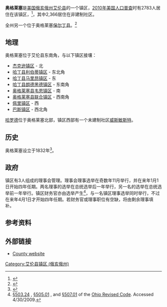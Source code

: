 {{Infobox settlement
|official_name            = 奥格莱塞
|settlement_type          = [[镇区_(美国)|镇区]]
|nickname                 = 
|motto                    =

<!-- Images -->
|image_skyline            = Westminster Rural Fire Department.jpg
|imagesize                = 250px
|image_caption            = 威斯敏斯特消防局
|image_flag               = 
|image_seal               =

<!-- Maps -->
|image_map                = Auglaize_Allen.PNG
|mapsize                  = 250px
|map_caption              =奥格莱塞在艾伦县的位置
|image_map1               = 
|mapsize1                 = 
|map_caption1             =

<!-- Location -->
|coordinates_display      = inline,title
|coordinates_region       = US-OH
|subdivision_type         = [[世界政區索引|国家]]
|subdivision_name         = [[美国|美国]]
|subdivision_type1        = [[美国行政区划|州份]]
|subdivision_name1        = [[俄亥俄州|俄亥俄州]]
|subdivision_type2        = [[俄亥俄州行政区划|县]]
|subdivision_name2        = [[艾伦县_(俄亥俄州)|艾伦县]]

<!-- Government -->
|government_footnotes     = 
|government_type          = 
|leader_title             = 
|leader_name              = 
|leader_title1            = 
|leader_name1             = 
|established_title        = 
|established_date         =

<!-- Area -->
|unit_pref                = Imperial
|area_footnotes           = 
|area_magnitude           = 
|area_total_km2           = 93.6
|area_land_km2            = 93.2
|area_water_km2           = 0.4
|area_total_sq_mi         = 
|area_land_sq_mi          = 
|area_water_sq_mi         =

<!-- Population -->
|population_as_of         = [[2010年美国人口普查|2010年]]
|population_footnotes     = 
|population_total         = 2783
|population_density_km2   = 29.9
|population_density_sq_mi =

<!-- General information -->
|timezone                 = [[北美东部时区|东部（EST）]]
|utc_offset               = -5
|timezone_DST             = EDT
|utc_offset_DST           = -4
|elevation_footnotes      = <ref name="GR3">{{cite web|url=http://geonames.usgs.gov|accessdate=2008-01-31|title=US Board on Geographic Names|publisher=[[United_States_Geological_Survey|United States Geological Survey]]|date=2007-10-25|archive-date=2012-02-26|archive-url=https://www.webcitation.org/65jET5cdV?url=http://geonames.usgs.gov/|dead-url=no}}</ref>
|elevation_m              = 300
|elevation_ft             = 984
|latd = 40 |latm = 40 |lats = 54 |latNS = N
|longd = 83 |longm = 56 |longs = 24 |longEW = W

<!-- Area/postal codes & others -->
|postal_code_type         = 
|postal_code              = 
|area_code                = 
|blank_name               = [[聯邦資料處理標準|FIPS代码]]
|blank_info               = 39-02988<ref name="GR2">{{cite web|url=http://factfinder2.census.gov|publisher=[[United_States_Census_Bureau|United States Census Bureau]]|accessdate=2008-01-31|title=American FactFinder|archive-date=2013-09-11|archive-url=https://web.archive.org/web/20130911234518/http://factfinder2.census.gov/|dead-url=no}}</ref>
|blank1_name              = [[地名信息系统|地名信息系统]]特征识别码
|blank1_info              = 1085691<ref name="GR3" />
|website                  = 
|footnotes                = 
}}
'''奥格莱塞'''是[[美国|美国]][[俄亥俄州|俄亥俄州]][[艾伦县_(俄亥俄州)|艾伦县]]的一个镇区，[[2010年美国人口普查|2010年美国人口普查]]时有2783人居住在该镇区，<ref name="Census 2010">{{cite web| url=http://factfinder2.census.gov/bkmk/table/1.0/en/DEC/10_DP/G001/0600000US3900302988| title=Geographic Identifiers: 2010 Demographic Profile Data (G001): Auglaize township, Allen County, Ohio| publisher=U.S. Census Bureau, American Factfinder| accessdate=July 5, 2013}}</ref>，其中2,366居住在非建制社区。

全州另一个位于奥格莱塞[[奥格莱塞_(俄亥俄州保尔丁县)|保尔丁县]]。<ref>{{Cite web| title = Detailed map of Ohio| work = | publisher = [[United_States_Census_Bureau|United States Census Bureau]]| year = 2000| url = http://www2.census.gov/geo/maps/general_ref/cousub_outline/cen2k_pgsz/oh_cosub.pdf| format = PDF| accessdate = 2007-02-16| archiveurl = https://web.archive.org/web/20070316053708/http://www2.census.gov/geo/maps/general_ref/cousub_outline/cen2k_pgsz/oh_cosub.pdf| archivedate = 2007-03-16| deadurl = no}}</ref>

==地理==
奥格莱塞位于艾伦县东南角，与以下镇区接壤：
*[[杰克逊镇区_(俄亥俄州艾伦县)|杰克逊镇区]] - 北
*[[利伯蒂镇区_(俄亥俄州哈丁县)|哈丁县利伯蒂镇区]] - 东北角
*[[马里昂镇区_(俄亥俄州哈丁县)|哈丁县马里昂镇区]] - 东
*[[朗德黑德镇区_(俄亥俄州哈丁县)|哈丁县朗德黑德镇区]] - 东南角
*[[韦恩镇区_(俄亥俄州奥格莱塞县)|奥格莱塞县韦恩镇区]] - 南
*[[联合镇区_(俄亥俄州奥格莱塞县)|奥格莱塞县联合镇区]] - 西南角
*[[佩里镇区_(俄亥俄州艾伦县)|佩里镇区]] - 西
*[[巴斯镇区_(俄亥俄州艾伦县)|巴斯镇区]] - 西北角

[[哈罗德_(俄亥俄州)|哈罗德]]位于奥格莱塞北部，镇区西部有一个未建制社区[[威斯敏斯特_(俄亥俄州)|威斯敏斯特]]。

==历史==
奥格莱塞设立于1832年<ref>{{cite book | url=http://books.google.com/books?id=p9YyAQAAMAAJ&pg=PA411#v=onepage&q&f=false | title=History of Allen County, Ohio | publisher=Warner, Beers & Company | year=1885 | pages=411 | access-date=2015-09-13 | archive-date=2020-09-01 | archive-url=https://web.archive.org/web/20200901004715/https://books.google.com/books?id=p9YyAQAAMAAJ&pg=PA411#v=onepage&q&f=false | dead-url=no }}</ref>。

==政府==
镇区有3人组成的理事会管理。理事会理事选举在奇数年11月举行，并在来年1月1日开始四年任期。两名理事的选举在总统选举后一年举行，另一名的选举在总统选举前一年举行。镇区财务官亦由选举产生<ref>[http://codes.ohio.gov/orc/503.24 §503.24] {{Wayback|url=http://codes.ohio.gov/orc/503.24 |date=20090721175921 }}, [http://codes.ohio.gov/orc/505.01 §505.01] {{Wayback|url=http://codes.ohio.gov/orc/505.01 |date=20081231032851 }}, and [http://codes.ohio.gov/orc/507.01 §507.01] {{Wayback|url=http://codes.ohio.gov/orc/507.01 |date=20090721175216 }} of the [[Ohio_Revised_Code|Ohio Revised Code]]. Accessed 4/30/2009.</ref>，与一名镇区理事选举同时举行，不过在来年4月1日才开始四年任期。若财务官或理事职位有空缺，将由剩余理事填补。

==参考资料==
{{reflist}}

==外部链接==
*[http://www.co.allen.oh.us County website] {{Wayback|url=http://www.co.allen.oh.us/ |date=20170513195938 }}

{{Allen County, Ohio}}

[[Category:艾伦县镇区_(俄亥俄州)|Category:艾伦县镇区 (俄亥俄州)]]